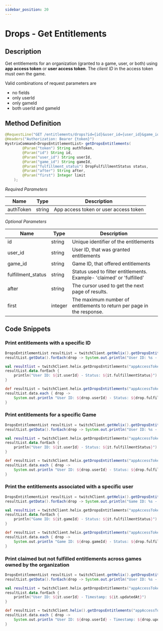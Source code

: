 ```yaml
---
sidebar_position: 20
---
```



# Drops - Get Entitlements

## Description

Get entitlements for an organization (granted to a game, user, or both)
using **app access token** or **user access token**.
The *client ID* in the access token must own
the game.

Valid combinations of request parameters are
- no fields
- only userId
- only gameId
- both userId and gameId

## Method Definition
```java
@RequestLine("GET /entitlements/drops?id={id}&user_id={user_id}&game_id={game_id}&fulfillment_status={fulfillment_status}&after={after}&first={first}")
@Headers("Authorization: Bearer {token}")
HystrixCommand<DropsEntitlementList> getDropsEntitlements(
        @Param("token") String authToken,
        @Param("id") String id,
        @Param("user_id") String userId,
        @Param("game_id") String gameId,
        @Param("fulfillment_status") DropFulfillmentStatus status,
        @Param("after") String after,
        @Param("first") Integer limit
    );
```

*Required Parameters*

| Name      | Type   | Description                           |
|-----------|--------|---------------------------------------|
| authToken | string | App access token or user access token |

*Optional Parameters*

| Name               | Type    | Description                                                            |
|--------------------|---------|------------------------------------------------------------------------|
| id                 | string  | Unique identifier of the entitlements                                  |
| user_id            | string  | User ID, that was granted entitlements                                 |
| game_id            | string  | Game ID, that offered entitlements                                     |
| fulfillment_status | string  | Status used to filter entitlements. Example- 'claimed' or 'fulfilled'  |
| after              | string  | The cursor used to get the next page of results.                       |
| first              | integer | The maximum number of entitlements to return per page in the response. |


## Code Snippets

### Print entitlements with a specific ID

<Tabs groupId="code">
<TabItem value="java" label="Java">

```java
DropsEntitlementList resultList = twitchClient.getHelix().getDropsEntitlements("appAccessToken", "entitlementId", null, null, null, null, 1000).execute();
resultList.getData().forEach(drop -> System.out.println("User ID: %s - Status: %s", drop.getUserId(), drop.getFulfillmentStatus()));
```

</TabItem>
<TabItem value="kotlin" label="Kotlin">

```kotlin
val resultlist = twitchClient.helix.getDropsEntitlements("appAccessToken","entitlementId",null,null,null,null,1000).execute()
resultList.data.forEach {
    println("User ID: ${it.userId} - Status: ${it.fulfillmentStatus}")
}
```

</TabItem>
<TabItem value="groovy" label="Groovy">

```groovy
def resultList = twitchClient.helix.getDropsEntitlements("appAccessToken", "entitlementId", null, null, null, null, 1000).execute()
resultList.data.each { drop ->
    System.out.println "User ID: ${drop.userId} - Status: ${drop.fulfillmentStatus}"
}
```

</TabItem>
</Tabs>

### Print entitlements for a specific Game

<Tabs groupId="code">
<TabItem value="java" label="Java">

```java
DropsEntitlementList resultList = twitchClient.getHelix().getDropsEntitlements("appAccessToken", null, null, "gameId", null, null, 1000).execute();
resultList.getData().forEach(drop -> System.out.println("User ID: %s - Status: %s", drop.getUserId(), drop.getFulfillmentStatus()));
```

</TabItem>
<TabItem value="kotlin" label="Kotlin">

```kotlin
val resultList = twitchClient.helix.getDropsEntitlements("appAccessToken", null, null, "gameId", null, null, 1000).execute()
resultList.data.forEach {
    println("User ID: ${it.userId} - Status: ${it.fulfillmentStatus}")
}
```

</TabItem>
<TabItem value="groovy" label="Groovy">

```groovy
def resultList = twitchClient.helix.getDropsEntitlements("appAccessToken", null, null, "gameId", null, null, 1000).execute();
resultList.data.each { drop ->
    System.out.println "User ID: ${drop.userId} - Status: ${drop.fulfillmentStatus}"
}
```

</TabItem>
</Tabs>

### Print the entitlements associated with a specific user

<Tabs groupId="code">
<TabItem value="java" label="Java">

```java
DropsEntitlementList resultList = twitchClient.getHelix().getDropsEntitlements("appAccessToken", null, "userId", null, null, null, 1000).execute();
resultList.getData().forEach(drop -> System.out.println("Game ID: %s - Status: %s", drop.getGameId(), drop.getFulfillmentStatus()));
```

</TabItem>
<TabItem value="kotlin" label="Kotlin">

```kotlin
val resultList = twitchClient.helix.getDropsEntitlements("appAccessToken", null, "userId", null, null, null, 1000).execute()
resultList.data.forEach {
    println("Game ID: ${it.gameId} - Status: ${it.fulfillmentStatus}")
}
```

</TabItem>
<TabItem value="groovy" label="Groovy">

```groovy
def resultList = twitchClient.helix.getDropsEntitlements("appAccessToken", null, "userId", null, null, null, 1000).execute();
resultList.data.each { drop ->
    System.out.println "Game ID: ${drop.gameId} - Status: ${drop.fulfillmentStatus}"
}
```

</TabItem>
</Tabs>

### Print claimed but not fulfilled entitlements across games owned by the organization

<Tabs groupId="code">
<TabItem value="java" label="Java">

```java
DropsEntitlementList resultList = twitchClient.getHelix().getDropsEntitlements("appAccessToken", null, null, null, DropFulfillmentStatus.CLAIMED, null, 1000).execute();
resultList.getData().forEach(drop -> System.out.println("User ID: %s - Timestamp: %s", drop.getUserId(), drop.getUpdatedAt()));
```

</TabItem>
<TabItem value="kotlin" label="Kotlin">

```kotlin
val resultList = twitchClient.helix.getDropsEntitlements("appAccessToken", null, null, null, DropFulfillmentStatus.CLAIMED, null, 1000).execute()
resultList.data.forEach {
    println("User ID: ${it.userId} - Timestamp: ${it.updatedAt}")
}
```

</TabItem>
<TabItem value="groovy" label="Groovy">

```groovy
def resultList = twitchClient.helix().getDropsEntitlements("appAccessToken", null, null, null, DropFulfillmentStatus.CLAIMED, null, 1000).execute();
resultList.data.each { drop ->
    System.out.println "User ID: ${drop.userId} - Timestamp: ${drop.updatedAt}"
}
```

</TabItem>
</Tabs>
